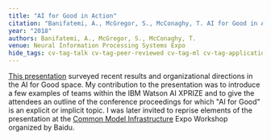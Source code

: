```yaml
---
title: "AI for Good in Action"
citation: "Banifatemi, A., McGregor, S., McConaghy, T. AI for Good in Action. Montreal, Quebec."
year: "2018"
authors: Banifatemi, A., McGregor, S., McConaghy, T.
venue: Neural Information Processing Systems Expo
hide_tags: cv-tag-talk cv-tag-peer-reviewed cv-tag-ml cv-tag-application cv-tag-compsust cv-tag-conference cv-tag-ethics
---
```

[This presentation](https://nips.cc/Expo/Conferences/2018/Schedule?talk_id=26) surveyed recent results and organizational directions in the AI for Good space. My contribution to the presentation was to introduce a few examples of teams within the IBM Watson AI XPRIZE and to give the attendees an outline of the conference proceedings for which "AI for Good" is an explicit or implicit topic. I was later invited to reprise elements of the presentation at the [Common Model Infrastructure](https://nips.cc/Expo/Conferences/2018/Schedule?workshop_id=4) Expo Workshop organized by Baidu.
